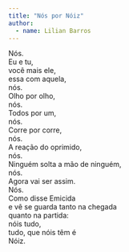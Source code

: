 ```yaml
---
title: "Nós por Nóiz"
author: 
  - name: Lilian Barros
---
```


| Nós.
| Eu e tu,
| você mais ele,
| essa com aquela,
| nós.
| Olho por olho,
| nós.
| Todos por um,
| nós.
| Corre por corre,
| nós.
| A reação do oprimido,
| nós.
| Ninguém solta a mão de ninguém,
| nós.
| Agora vai ser assim.
| Nós.
| Como disse Emicida 
| e vê se guarda tanto na chegada
| quanto na partida:
| nóis tudo,
| tudo, que nóis têm é
| Nóiz.

<a href="https://instagram.com/_barrosli"><i class="bi bi-instagram"></i></a>
